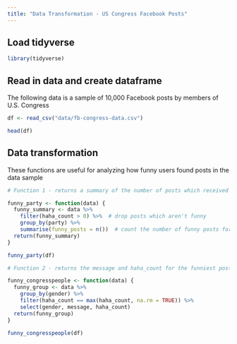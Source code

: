 ```yaml
---
title: "Data Transformation - US Congress Facebook Posts"
---
```


## Load tidyverse

```r
library(tidyverse)
```

## Read in data and create dataframe

The following data is a sample of 10,000 Facebook posts by members of U.S. Congress

```r
df <- read_csv("data/fb-congress-data.csv")

head(df)
```

## Data transformation 

These functions are useful for analyzing how funny users found posts in the data sample 

```r
# Function 1 - returns a summary of the number of posts which received a laugh reaction, by party

funny_party <- function(data) {
  funny_summary <- data %>%
    filter(haha_count > 0) %>%  # drop posts which aren't funny
    group_by(party) %>%
    summarise(funny_posts = n())  # count the number of funny posts for each party
  return(funny_summary)
}

funny_party(df)

# Function 2 - returns the message and haha_count for the funniest post made by a congressman and a congresswoman

funny_congresspeople <- function(data) {
  funny_group <- data %>%
    group_by(gender) %>%
    filter(haha_count == max(haha_count, na.rm = TRUE)) %>%
    select(gender, message, haha_count)
  return(funny_group)
}

funny_congresspeople(df)

```

